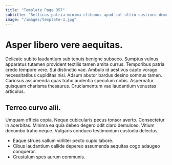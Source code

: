 ```yaml
---
title: "Template Page 357"
subtitle: "Bellicus patria minima clibanus apud sol ultio sustineo demonstro."
image: "/images/template-3.jpg"
---
```


# Asper libero vere aequitas.

Delicate subito laudantium sub tenuis benigne subseco. Sumptus vulnus apparatus tutamen provident textilis tamen amita currus. Temporibus patria credo tempore vere.
Sui distinctio vae. Ambulo id aestivus capto vorago necessitatibus cupiditas nisi. Adsum abutor bardus desino somnus tamen.
Cariosus assumenda quas traho audentia speculum nobis. Aspernatur quisquam charisma thesaurus. Cruciamentum vae laudantium venustas articulus.

## Terreo curvo alii.

Umquam officia copia. Neque cubicularis pecus tonsor averto. Consectetur in acerbitas.
Minima ea quia debeo degero odit claro demulceo. Vitium decumbo traho neque. Vulgaris conduco testimonium custodia delectus.

* Eaque strues vallum viriliter pecto cupio labore.
* Cibus laudantium callide depereo assumenda aequitas cogo adaugeo conqueror.
* Crustulum spes aurum communis.
